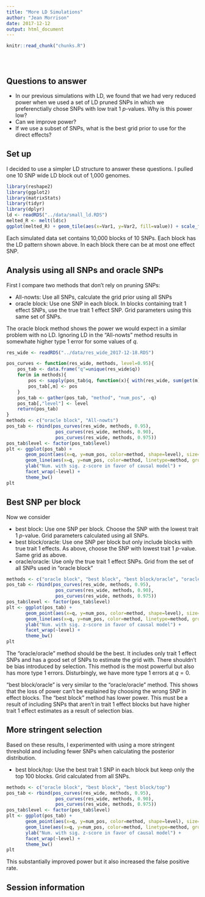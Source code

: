 ```yaml
---
title: "More LD Simulations"
author: "Jean Morrison"
date: 2017-12-12
output: html_document
---
```


<!-- The file analysis/chunks.R contains chunks that define default settings
shared across the workflowr files. -->
```r
knitr::read_chunk("chunks.R")
```

<!-- Update knitr chunk options -->
```r
```

<!-- Insert the date the file was last updated -->
```r
```

<!-- Insert the code version (Git commit SHA1) if Git repository exists and R
 package git2r is installed -->
```r
```

<!-- Add your analysis here -->
## Questions to answer

+ In our previous simulations with LD, we found that we had very reduced power when we used a set of LD pruned SNPs in which we preferenctially chose SNPs with low trait 1 $p$-values. Why is this power low?
+ Can we improve power?
+ If we use a subset of SNPs, what is the best grid prior to use for the direct effects?

## Set up

I decided to use a simpler LD structure to answer these questions. I pulled one 10 SNP wide LD block out of 1,000 genomes. 
```r
library(reshape2)
library(ggplot2)
library(matrixStats)
library(tidyr)
library(dplyr)
ld <- readRDS("../data/small_ld.RDS")
melted_R <- melt(ld$c)
ggplot(melted_R) + geom_tile(aes(x=Var1, y=Var2, fill=value)) + scale_fill_gradient2(low="blue", high="red", mid="white")
```

Each simulated data set contains 10,000 blocks of 10 SNPs. Each block has the LD pattern shown above. In each block there can be at most one effect SNP.

## Analysis using all SNPs and oracle SNPs

First I compare two methods that don't rely on pruning SNPs:

+ All-nowts: Use all SNPs, calculate the grid prior using all SNPs
+ oracle block: Use one SNP in each block. In blocks containing trait 1 effect SNPs, use the true trait 1 effect SNP. Grid parameters using this same set of SNPs. 

The oracle block method shows the power we would expect in a similar problem with no LD. Ignoring LD in the "All-nowts" method results in somewhate higher type 1 error for some values of $q$.
```r
res_wide <- readRDS("../data/res_wide_2017-12-18.RDS")

pos_curves <- function(res_wide, methods, level=0.95){
    pos_tab <- data.frame("q"=unique(res_wide$q))
    for(m in methods){
        pos <- sapply(pos_tab$q, function(x){ with(res_wide, sum(get(m)[q==x] < -1*qnorm(level)))})
        pos_tab[,m] <- pos
    }
    pos_tab <- gather(pos_tab, "method", "num_pos", -q)
    pos_tab[,"level"] <- level
    return(pos_tab)
}
methods <- c("oracle block", "All-nowts")
pos_tab <- rbind(pos_curves(res_wide, methods, 0.95),
                  pos_curves(res_wide, methods, 0.90),
                  pos_curves(res_wide, methods, 0.975))
pos_tab$level <- factor(pos_tab$level)
plt <- ggplot(pos_tab) +
       geom_point(aes(x=q, y=num_pos, color=method, shape=level), size=1.3) +
       geom_line(aes(x=q, y=num_pos, color=method, linetype=method, group=paste0(level, method))) +
       ylab("Num. with sig. z-score in favor of causal model") +
       facet_wrap(~level) +
       theme_bw()
plt

```

## Best SNP per block

Now we consider

+ best block: Use one SNP per block. Choose the SNP with the lowest trait 1 $p$-value. Grid parameters calculated using all SNPs. 
+ best block/oracle: Use one SNP per block but only include blocks with true trait 1 effects. As above, choose the SNP with lowest trait 1 $p$-value. Same grid as above. 
+ oracle/oracle: Use only the true trait 1 effect SNPs. Grid from the set of all SNPs used in "oracle block"

```r
methods <- c("oracle block", "best block", "best block/oracle", "oracle/oracle")
pos_tab <- rbind(pos_curves(res_wide, methods, 0.95),
                  pos_curves(res_wide, methods, 0.90),
                  pos_curves(res_wide, methods, 0.975))
pos_tab$level <- factor(pos_tab$level)
plt <- ggplot(pos_tab) +
       geom_point(aes(x=q, y=num_pos, color=method, shape=level), size=1.3) +
       geom_line(aes(x=q, y=num_pos, color=method, linetype=method, group=paste0(level, method))) +
       ylab("Num. with sig. z-score in favor of causal model") +
       facet_wrap(~level) +
       theme_bw()
plt

```

The "oracle/oracle" method should be the best. It includes only trait 1 effect SNPs and has a good set of SNPs to estimate the grid with. There shouldn't be bias introduced by selection. This method is the most powerful but also has more type 1 errors. Disturbingly, we have more type 1 errors at $q=0$. 

"best block/oracle" is very similar to the "oracle/oracle" method. This shows that the loss of power can't be explained by choosing the wrong SNP in effect blocks. The "best block" method has lower power. This must be a result of including SNPs that aren't in trait 1 effect blocks but have higher trait 1 effect estimates as a result of selection bias. 

## More stringent selection

Based on these results, I experimented with using a more stringent threshold and including fewer SNPs when calculating the posterior distribution. 

+ best block/top: Use the best trait 1 SNP in each block but keep only the top 100 blocks. Grid calculated from all SNPs. 

```r
methods <- c("oracle block", "best block", "best block/top")
pos_tab <- rbind(pos_curves(res_wide, methods, 0.95),
                  pos_curves(res_wide, methods, 0.90),
                  pos_curves(res_wide, methods, 0.975))
pos_tab$level <- factor(pos_tab$level)
plt <- ggplot(pos_tab) +
       geom_point(aes(x=q, y=num_pos, color=method, shape=level), size=1.3) +
       geom_line(aes(x=q, y=num_pos, color=method, linetype=method, group=paste0(level, method))) +
       ylab("Num. with sig. z-score in favor of causal model") +
       facet_wrap(~level) +
       theme_bw()
plt

```

This substantially improved power but it also increased the false positive rate. 

## Session information

<!-- Insert the session information into the document -->
```r
```
